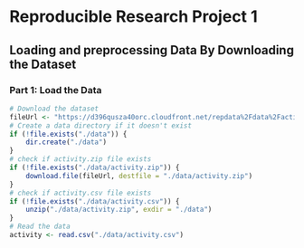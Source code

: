 # Reproducible Research Project 1
## Loading and preprocessing Data By Downloading the Dataset

### Part 1: Load the Data

```r
# Download the dataset
fileUrl <- "https://d396qusza40orc.cloudfront.net/repdata%2Fdata%2Factivity.zip"
# Create a data directory if it doesn't exist
if (!file.exists("./data")) {
    dir.create("./data")
}
# check if activity.zip file exists
if (!file.exists("./data/activity.zip")) {
    download.file(fileUrl, destfile = "./data/activity.zip")
}
# check if activity.csv file exists
if (!file.exists("./data/activity.csv")) {
    unzip("./data/activity.zip", exdir = "./data")
}
# Read the data
activity <- read.csv("./data/activity.csv")
```
